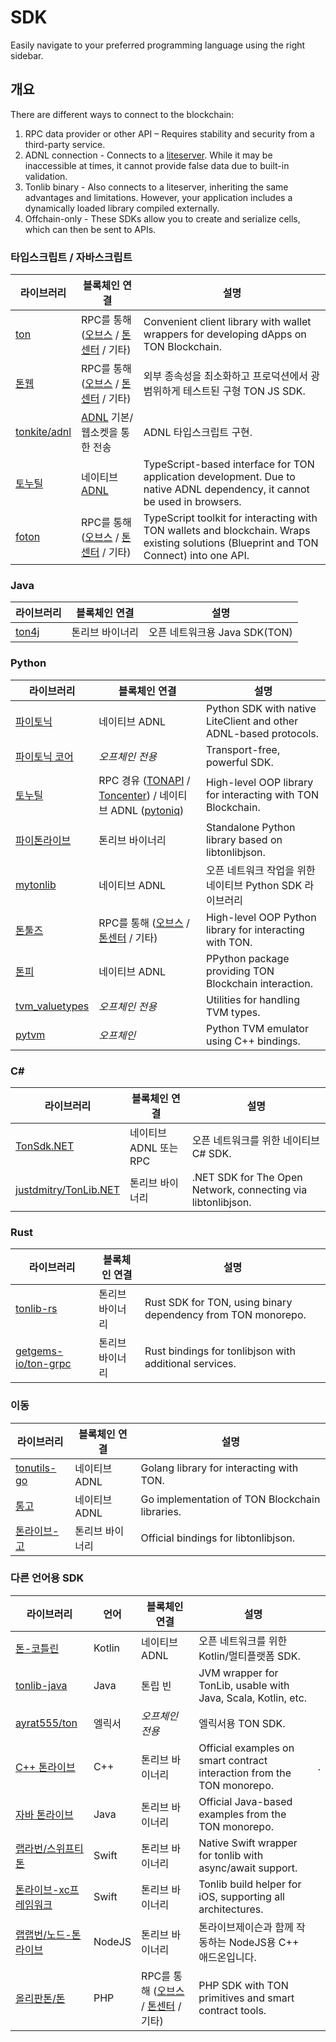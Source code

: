 
# SDK

Easily navigate to your preferred programming language using the right sidebar.

## 개요

There are different ways to connect to the blockchain:

1. RPC data provider or other API – Requires stability and security from a third-party service.
2. ADNL connection - Connects to a [liteserver](/v3/guidelines/nodes/running-nodes/liteserver-node). While it may be inaccessible at times, it cannot provide false data due to built-in validation.
3. Tonlib binary - Also connects to a liteserver, inheriting the same advantages and limitations. However, your application includes a dynamically loaded library compiled externally.
4. Offchain-only - These SDKs allow you to create and serialize cells, which can then be sent to APIs.

### 타입스크립트 / 자바스크립트

| 라이브러리                                           | 블록체인 연결                                                                                       | 설명                                                                                                                                     |
| ----------------------------------------------- | --------------------------------------------------------------------------------------------- | -------------------------------------------------------------------------------------------------------------------------------------- |
| [ton](https://github.com/ton-org/ton)           | RPC를 통해 ([오브스](https://www.orbs.com/ton-access/) / [톤센터](https://toncenter.com/api/v2/) / 기타) | Convenient client library with wallet wrappers for developing dApps on TON Blockchain.                                                 |
| [톤웹](https://github.com/toncenter/tonweb)       | RPC를 통해 ([오브스](https://www.orbs.com/ton-access/) / [톤센터](https://toncenter.com/api/v2/) / 기타) | 외부 종속성을 최소화하고 프로덕션에서 광범위하게 테스트된 구형 TON JS SDK.                                                                                         |
| [tonkite/adnl](https://github.com/tonkite/adnl) | [ADNL](/v3/documentation/네트워크/프로토콜/adnl/adnl-tcp) 기본/웹소켓을 통한 전송                               | ADNL 타입스크립트 구현.                                                                                                                        |
| [토누틸](https://github.com/thekiba/tonutils)      | 네이티브 [ADNL](/v3/documentation/네트워크/프로토콜/adnl/adnl-tcp)                                        | TypeScript-based interface for TON application development. Due to native ADNL dependency, it cannot be used in browsers.              |
| [foton](https://foton.sh/)                      | RPC를 통해 ([오브스](https://www.orbs.com/ton-access/) / [톤센터](https://toncenter.com/api/v2/) / 기타) | TypeScript toolkit for interacting with TON wallets and blockchain. Wraps existing solutions (Blueprint and TON Connect) into one API. |

### Java

| 라이브러리                                      | 블록체인 연결  | 설명                     |
| ------------------------------------------ | -------- | ---------------------- |
| [ton4j](https://github.com/neodix42/ton4j) | 톤리브 바이너리 | 오픈 네트워크용 Java SDK(TON) |

### Python

<!-- tonsdk dropped due to invalid cells serialization, it is deprecated now -->

| 라이브러리                                                         | 블록체인 연결                                                                                                                                               | 설명                                                                |
| ------------------------------------------------------------- | ----------------------------------------------------------------------------------------------------------------------------------------------------- | ----------------------------------------------------------------- |
| [파이토닉](https://github.com/yungwine/pytoniq)                   | 네이티브 ADNL                                                                                                                                             | Python SDK with native LiteClient and other ADNL-based protocols. |
| [파이토닉 코어](https://github.com/yungwine/pytoniq-core)           | _오프체인 전용_                                                                                                                                             | Transport-free, powerful SDK.                                     |
| [토누틸](https://github.com/nessshon/tonutils)                   | RPC 경유 ([TONAPI](https://tonapi.io/api-v2) / [Toncenter](https://toncenter.com/api/v3/)) / 네이티브 ADNL ([pytoniq](https://github.com/yungwine/pytoniq)) | High-level OOP library for interacting with TON Blockchain.       |
| [파이톤라이브](https://github.com/toncenter/pytonlib)               | 톤리브 바이너리                                                                                                                                              | Standalone Python library based on libtonlibjson.                 |
| [mytonlib](https://github.com/igroman787/mytonlib)            | 네이티브 ADNL                                                                                                                                             | 오픈 네트워크 작업을 위한 네이티브 Python SDK 라이브러리                              |
| [톤툴즈](https://github.com/yungwine/TonTools)                   | RPC를 통해 ([오브스](https://www.orbs.com/ton-access/) / [톤센터](https://toncenter.com/api/v2/) / 기타)                                                         | High-level OOP Python library for interacting with TON.           |
| [톤피](https://github.com/disintar/tonpy)                       | 네이티브 ADNL                                                                                                                                             | PPython package providing TON Blockchain interaction.             |
| [tvm_valuetypes](https://github.com/toncenter/tvm_valuetypes) | _오프체인 전용_                                                                                                                                             | Utilities for handling TVM types.                                 |
| [pytvm](https://github.com/yungwine/pytvm)                    | _오프체인_                                                                                                                                                | Python TVM emulator using C++ bindings.                           |

### C#

| 라이브러리                                                             | 블록체인 연결          | 설명                                                           |
| ----------------------------------------------------------------- | ---------------- | ------------------------------------------------------------ |
| [TonSdk.NET](https://github.com/continuation-team/TonSdk.NET)     | 네이티브 ADNL 또는 RPC | 오픈 네트워크를 위한 네이티브 C# SDK.                                     |
| [justdmitry/TonLib.NET](https://github.com/justdmitry/TonLib.NET) | 톤리브 바이너리         | .NET SDK for The Open Network, connecting via libtonlibjson. |

### Rust

| 라이브러리                                                         | 블록체인 연결  | 설명                                                           |
| ------------------------------------------------------------- | -------- | ------------------------------------------------------------ |
| [tonlib-rs](https://github.com/ston-fi/tonlib-rs)             | 톤리브 바이너리 | Rust SDK for TON, using binary dependency from TON monorepo. |
| [getgems-io/ton-grpc](https://github.com/getgems-io/ton-grpc) | 톤리브 바이너리 | Rust bindings for tonlibjson with additional services.       |

### 이동

| 라이브러리                                                 | 블록체인 연결   | 설명                                             |
| ----------------------------------------------------- | --------- | ---------------------------------------------- |
| [tonutils-go](https://github.com/xssnick/tonutils-go) | 네이티브 ADNL | Golang library for interacting with TON.       |
| [통고](https://github.com/tonkeeper/tongo)              | 네이티브 ADNL | Go implementation of TON Blockchain libraries. |
| [톤라이브-고](https://github.com/ton-blockchain/tonlib-go) | 톤리브 바이너리  | Official bindings for libtonlibjson.           |

### 다른 언어용 SDK

| 라이브러리                                                                     | 언어     | 블록체인 연결                                                                                       | 설명                                                                     |   |
| ------------------------------------------------------------------------- | ------ | --------------------------------------------------------------------------------------------- | ---------------------------------------------------------------------- | - |
| [톤-코틀린](https://github.com/ton-community/ton-kotlin)                      | Kotlin | 네이티브 ADNL                                                                                     | 오픈 네트워크를 위한 Kotlin/멀티플랫폼 SDK.                                          |   |
| [tonlib-java](https://github.com/ton-blockchain/tonlib-java)              | Java   | 톤립 빈	                                                                                         | JVM wrapper for TonLib, usable with Java, Scala, Kotlin, etc.          |   |
| [ayrat555/ton](https://github.com/ayrat555/ton)                           | 엘릭서    | _오프체인 전용_                                                                                     | 엘릭서용 TON SDK.                                                          |   |
| [C++ 톤라이브](https://github.com/ton-blockchain/ton/tree/master/example/cpp) | C++    | 톤리브 바이너리                                                                                      | Official examples on smart contract interaction from the TON monorepo. | . |
| [자바 톤라이브](https://github.com/ton-blockchain/tonlib-java)                  | Java   | 톤리브 바이너리                                                                                      | Official Java-based examples from the TON monorepo.                    |   |
| [랩라번/스위프티톤](https://github.com/labraburn/SwiftyTON)                       | Swift  | 톤리브 바이너리                                                                                      | Native Swift wrapper for tonlib with async/await support.              |   |
| [톤라이브-xc프레임워크](https://github.com/labraburn/tonlib-xcframework)           | Swift  | 톤리브 바이너리                                                                                      | Tonlib build helper for iOS, supporting all architectures.             |   |
| [랩랩번/노드-톤라이브](https://github.com/labraburn/node-tonlib)                   | NodeJS | 톤리브 바이너리                                                                                      | 톤라이브제이슨과 함께 작동하는 NodeJS용 C++ 애드온입니다.                                   |   |
| [올리판톤/톤](https://github.com/olifanton/ton)                                | PHP    | RPC를 통해 ([오브스](https://www.orbs.com/ton-access/) / [톤센터](https://toncenter.com/api/v2/) / 기타) | PHP SDK with TON primitives and smart contract tools.                  |   |

<Feedback />
